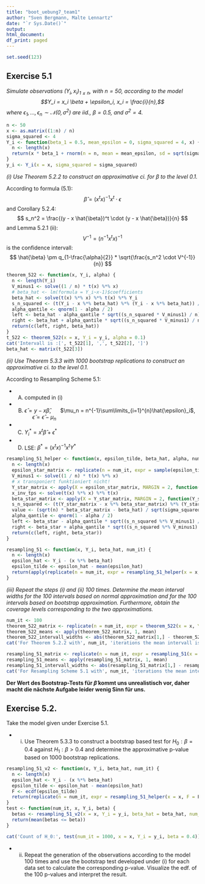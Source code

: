 ```yaml
---
title: "boot_uebung7_team1"
author: "Sven Bergmann, Malte Lennartz"
date: "`r Sys.Date()`"
output:
html_document:
df_print: paged
---
```


```r
set.seed(123)
```

## Exercise 5.1
*Simulate observations $(Y_i, x_i)_{1\leq n}$, with $n = 50$, according to the model
$$Y_i = x_i \beta + \epsilon_i, x_i = \frac{i}{n},$$
where $\epsilon_1, \ldots, \epsilon_n\sim\mathscr{N}(0,\sigma^2)$ are iid., $\beta = 0.5$, and $\sigma^2 = 4$.*
```r
n <- 50
x <- as.matrix((1:n) / n)
sigma_squared <- 4
Y_i <- function(beta_1 = 0.5, mean_epsilon = 0, sigma_squared = 4, x) {
  n <- length(x)
  return(x * beta_1 + rnorm(n = n, mean = mean_epsilon, sd = sqrt(sigma_squared)))
}
y_i <- Y_i(x = x, sigma_squared = sigma_squared)
```
*(i) Use Theorem 5.2.2 to construct an approximative ci. for $\beta$ to the level 0.1.*


According to formula (5.1):
$$ \hat{\beta}=(x^t x)^{-1} x^t \cdot \epsilon $$
and Corollary 5.2.4:
$$ s_n^2 = \frac{(y - x \hat{\beta})^t \cdot (y - x \hat{\beta})}{n} $$
and Lemma 5.2.1 (ii):
$$ V^{-1} = (n^{-1} x^t x)^{-1} $$
is the confidence intervall:
$$ \hat{\beta} \pm q_{1-\frac{\alpha}{2}} * \sqrt{\frac{s_n^2 \cdot V^{-1}}{n}} $$
```r
theorem_522 <- function(x, Y_i, alpha) {
  n <- length(Y_i)
  V_minus1 <- solve((1 / n) * t(x) %*% x)
  # beta_hat <- lm(formula = Y_i~x-1)$coefficients
  beta_hat <- solve(t(x) %*% x) %*% t(x) %*% Y_i
  s_n_squared <- (t(Y_i - x %*% beta_hat) %*% (Y_i - x %*% beta_hat)) / n
  alpha_qantile <- qnorm(1 - alpha / 2)
  left <- beta_hat - alpha_qantile * sqrt((s_n_squared * V_minus1) / n)
  right <- beta_hat + alpha_qantile * sqrt((s_n_squared * V_minus1) / n)
  return(c(left, right, beta_hat))
}
t_522 <- theorem_522(x = x, Y_i = y_i, alpha = 0.1)
cat('Intervall is :[', t_522[1], ',', t_522[2], ']')
beta_hat <- matrix(t_522[3])
```
*(ii) Use Theorem 5.3.3 with 1000 bootstrap replications to construct an approximative ci. to the level 0.1.*

According to Resampling Scheme 5.1:

- (A) computed in (i)
- (B) $\hat{\epsilon} = y-x\hat{\beta}$, $\quad$ $\mu_n = n^{-1}\sum\limits_{i=1}^{n}\hat{\epsilon}_i$, $\quad$ $\tilde{\epsilon} = \hat{\epsilon} - \mu_n$
- (C) $Y_i^* = x^t \hat{\beta} + \epsilon^*$
- (D) LSE: $\beta^* = (x^t x)^{-1} x^t Y^*$
```r
resampling_51_helper <- function(x, epsilon_tilde, beta_hat, alpha, num_it) {
  n <- length(x)
  epsilon_star_matrix <- replicate(n = num_it, expr = sample(epsilon_tilde, replace = TRUE))
  V_minus1 <- solve((1 / n) * t(x) %*% x)
  # x transponiert funktioniert nicht!
  Y_star_matrix <- apply(X = epsilon_star_matrix, MARGIN = 2, function(epsilon_star) x %*% beta_hat + epsilon_star)
  x_inv_tps <- solve(t(x) %*% x) %*% t(x)
  beta_star_matrix <- apply(X = Y_star_matrix, MARGIN = 2, function(Y_star) x_inv_tps %*% Y_star)
  s_n_squared <- (t(Y_star_matrix - x %*% beta_star_matrix) %*% (Y_star_matrix - x %*% beta_star_matrix)) / n
  value <- (sqrt(n) * beta_star_matrix - beta_hat) / sqrt(sigma_squared * V_minus1)
  alpha_qantile <- qnorm(1 - alpha / 2)
  left <- beta_star - alpha_qantile * sqrt((s_n_squared %*% V_minus1) / n)
  right <- beta_star + alpha_qantile * sqrt((s_n_squared %*% V_minus1) / n)
  return(c(left, right, beta_star))
}

resampling_51 <- function(x, Y_i, beta_hat, num_it) {
  n <- length(x)
  epsilon_hat <- Y_i - (x %*% beta_hat)
  epsilon_tilde <- epsilon_hat - mean(epsilon_hat)
  return(apply(replicate(n = num_it, expr = resampling_51_helper(x = x, epsilon_tilde = epsilon_tilde, beta_hat = beta_hat, alpha = 0.1)), 1, mean))
}
```

*(iii) Repeat the steps (i) and (ii) 100 times. Determine the mean interval widths for the 100 intervals based on normal approximation and for the 100 intervals based on bootstrap approximation. Furthermore, obtain the coverage levels corresponding to the two approximations.*

```r
num_it <- 100
theorem_522_matrix <- replicate(n = num_it, expr = theorem_522(x = x, Y_i = Y_i(x = x), alpha = 0.1))
theorem_522_means <- apply(theorem_522_matrix, 1, mean)
theorem_522_intervall_widths <- abs(theorem_522_matrix[1,] - theorem_522_matrix[2,])
cat('For Theorem 5.2.2 with', num_it, 'iterations the mean intervall is: [', theorem_522_means[1], ',', theorem_522_means[2], '], with mean beta_hat:', theorem_522_means[3], 'and mean intervall width:', mean(theorem_522_intervall_widths), '.')

resampling_51_matrix <- replicate(n = num_it, expr = resampling_51(x = x, Y_i = Y_i(x = x), beta_hat = beta_hat, num_it = 1000))
resampling_51_means <- apply(resampling_51_matrix, 1, mean)
resampling_51_intervall_widths <- abs(resampling_51_matrix[1,] - resampling_51_matrix[2,])
cat('For Resampling Scheme 5.1 with', num_it, 'iterations the mean intervall is: [', resampling_51_means[1], ',', resampling_51_means[2], '], with mean beta_hat:', resampling_51_means[3], 'and mean intervall width:', mean(resampling_51_intervall_widths), '.')
```
**Der Wert des Bootstrap-Tests für $\hat{\beta}$ kommt uns unrealistisch vor, daher macht die nächste Aufgabe leider wenig Sinn für uns.**

## Exercise 5.2.
Take the model given under Exercise 5.1.

- (i) Use Theorem 5.3.3 to construct a bootstrap based test for $H_0:\beta = 0.4$ against $H_1:\beta > 0.4$ and determine the approximative p-value based on 1000 bootstrap replications.

```r
resampling_51_v2 <- function(x, Y_i, beta_hat, num_it) {
  n <- length(x)
  epsilon_hat <- Y_i - (x %*% beta_hat)
  epsilon_tilde <- epsilon_hat - mean(epsilon_hat)
  F <- ecdf(epsilon_tilde)
  return(replicate(n = num_it, expr = resampling_51_helper(x = x, F = F, beta_hat = beta_hat, alpha = 0.1)))
}
test <- function(num_it, x, Y_i, beta) {
  betas <- resampling_51_v2(x = x, Y_i = y_i, beta_hat = beta_hat, num_it = num_it)[3]
  return(mean(betas <= beta))
}

cat('Count of H_0:', test(num_it = 1000, x = x, Y_i = y_i, beta = 0.4))
```

- (ii) Repeat the generation of the observations according to the model 100 times and
use the bootstrap test developed under (i) for each data set to calculate the
corresponding p-value. Visualize the edf. of the 100 p-values and interpret the
result.
